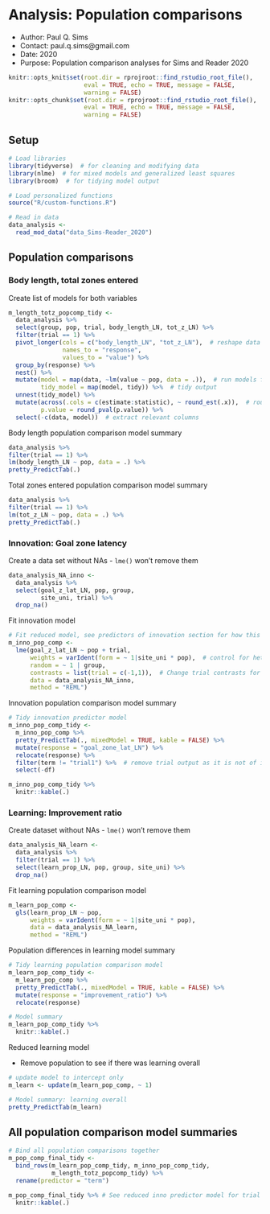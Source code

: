 # Analysis: Population comparisons
- Author: Paul Q. Sims
- Contact: paul.q.sims@gmail.com
- Date: 2020
- Purpose: Population comparison analyses for Sims and Reader 2020

```r
knitr::opts_knit$set(root.dir = rprojroot::find_rstudio_root_file(),
                     eval = TRUE, echo = TRUE, message = FALSE,
                     warning = FALSE)
knitr::opts_chunk$set(root.dir = rprojroot::find_rstudio_root_file(),
                     eval = TRUE, echo = TRUE, message = FALSE,
                     warning = FALSE)
```

## Setup

```r
# Load libraries
library(tidyverse)  # for cleaning and modifying data
library(nlme)  # for mixed models and generalized least squares
library(broom)  # for tidying model output

# Load personalized functions
source("R/custom-functions.R")

# Read in data
data_analysis <-
  read_mod_data("data_Sims-Reader_2020")
```

## Population comparisons

### Body length, total zones entered

Create list of models for both variables

```r
m_length_totz_popcomp_tidy <- 
  data_analysis %>%
  select(group, pop, trial, body_length_LN, tot_z_LN) %>%
  filter(trial == 1) %>% 
  pivot_longer(cols = c("body_length_LN", "tot_z_LN"),  # reshape data
               names_to = "response",
               values_to = "value") %>%
  group_by(response) %>%
  nest() %>%
  mutate(model = map(data, ~lm(value ~ pop, data = .)),  # run models for each
         tidy_model = map(model, tidy)) %>%  # tidy output
  unnest(tidy_model) %>%
  mutate(across(.cols = c(estimate:statistic), ~ round_est(.x)),  # round values
         p.value = round_pval(p.value)) %>%  
  select(-c(data, model))  # extract relevant columns 
```

Body length population comparison model summary

```r
data_analysis %>%
filter(trial == 1) %>%
lm(body_length_LN ~ pop, data = .) %>%
pretty_PredictTab(.)
```

Total zones entered population comparison model summary

```r
data_analysis %>%
filter(trial == 1) %>%
lm(tot_z_LN ~ pop, data = .) %>%
pretty_PredictTab(.)
```

### Innovation: Goal zone latency

Create a data set without NAs - `lme()` won't remove them

```r
data_analysis_NA_inno <-
  data_analysis %>%
  select(goal_z_lat_LN, pop, group,
         site_uni, trial) %>%
  drop_na() 
```

Fit innovation model

```r
# Fit reduced model, see predictors of innovation section for how this model was obtained
m_inno_pop_comp <- 
  lme(goal_z_lat_LN ~ pop + trial,
      weights = varIdent(form = ~ 1|site_uni * pop),  # control for heteroscedasticity
      random = ~ 1 | group,
      contrasts = list(trial = c(-1,1)),  # Change trial contrasts for marginal effects for average trial 
      data = data_analysis_NA_inno,
      method = "REML")
```

Innovation population comparison model summary

```r
# Tidy innovation predictor model
m_inno_pop_comp_tidy <-
  m_inno_pop_comp %>%
  pretty_PredictTab(., mixedModel = TRUE, kable = FALSE) %>%
  mutate(response = "goal_zone_lat_LN") %>%
  relocate(response) %>%
  filter(term != "trial1") %>%  # remove trial output as it is not of interest here
  select(-df)

m_inno_pop_comp_tidy %>%
  knitr::kable(.) 
```

### Learning: Improvement ratio

Create dataset without NAs - `lme()` won't remove them

```r
data_analysis_NA_learn <-
  data_analysis %>%
  filter(trial == 1) %>%
  select(learn_prop_LN, pop, group, site_uni) %>%
  drop_na() 
```

Fit learning population comparison model

```r
m_learn_pop_comp <- 
  gls(learn_prop_LN ~ pop,
      weights = varIdent(form = ~ 1|site_uni * pop),
      data = data_analysis_NA_learn,
      method = "REML")
```

Population differences in learning model summary

```r
# Tidy learning population comparison model
m_learn_pop_comp_tidy <-
  m_learn_pop_comp %>%
  pretty_PredictTab(., mixedModel = TRUE, kable = FALSE) %>%
  mutate(response = "improvement_ratio") %>%
  relocate(response)

# Model summary
m_learn_pop_comp_tidy %>%
  knitr::kable(.) 
```

Reduced learning model 

- Remove population to see if there was learning overall

```r
# update model to intercept only
m_learn <- update(m_learn_pop_comp, ~ 1)  

# Model summary: learning overall
pretty_PredictTab(m_learn)
```

## All population comparison model summaries

```r
# Bind all population comparisons together
m_pop_comp_final_tidy <-
  bind_rows(m_learn_pop_comp_tidy, m_inno_pop_comp_tidy,
            m_length_totz_popcomp_tidy) %>%
  rename(predictor = "term")

m_pop_comp_final_tidy %>% # See reduced inno predictor model for trial measure of learning
  knitr::kable(.) 
```

